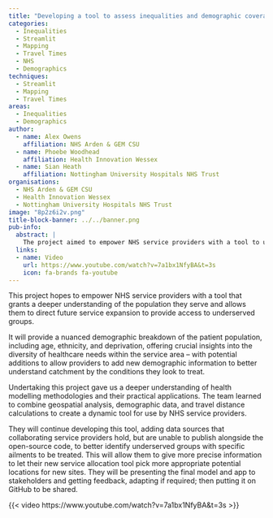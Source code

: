 ```yaml
---
title: "Developing a tool to assess inequalities and demographic coverage of service locations"
categories:
  - Inequalities
  - Streamlit
  - Mapping
  - Travel Times
  - NHS
  - Demographics
techniques:
  - Streamlit
  - Mapping
  - Travel Times
areas:
  - Inequalities
  - Demographics
author:
  - name: Alex Owens
    affiliation: NHS Arden & GEM CSU
  - name: Phoebe Woodhead
    affiliation: Health Innovation Wessex
  - name: Sian Heath
    affiliation: Nottingham University Hospitals NHS Trust
organisations:
  - NHS Arden & GEM CSU
  - Health Innovation Wessex
  - Nottingham University Hospitals NHS Trust
image: "8p2z6i2v.png"
title-block-banner: ../../banner.png
pub-info:
  abstract: |
    The project aimed to empower NHS service providers with a tool to understand their patient population and direct service expansion to underserved groups. It combines geospatial analysis, demographic data, and travel calculations.
  links:
  - name: Video
    url: https://www.youtube.com/watch?v=7a1bx1NfyBA&t=3s
    icon: fa-brands fa-youtube
---
```


This project hopes to empower NHS service providers with a tool that grants a deeper understanding of the population they serve and allows them to direct future service expansion to provide access to underserved groups.

It will provide a nuanced demographic breakdown of the patient population, including age, ethnicity, and deprivation, offering crucial insights into the diversity of healthcare needs within the service area – with potential additions to allow providers to add new demographic information to better understand catchment by the conditions they look to treat.

Undertaking this project gave us a deeper understanding of health modelling methodologies and their practical applications. The team learned to combine geospatial analysis, demographic data, and travel distance calculations to create a dynamic tool for use by NHS service providers.

They will continue developing this tool, adding data sources that collaborating service providers hold, but are unable to publish alongside the open-source code, to better identify underserved groups with specific ailments to be treated. This will allow them to give more precise information to let their new service allocation tool pick more appropriate potential locations for new sites.
They will be presenting the final model and app to stakeholders and getting feedback, adapting if required; then putting it on GitHub to be shared.

{{< video https://www.youtube.com/watch?v=7a1bx1NfyBA&t=3s >}}
